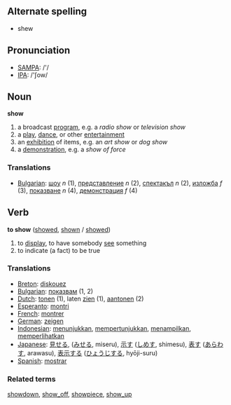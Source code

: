 == Alternate spelling ==
*shew

== Pronunciation ==
*[[w:SAMPA|SAMPA]]: /'/
*[[w:IPA|IPA]]: /'ʃow/

== Noun ==

'''show'''

# a broadcast [[program]], e.g. a ''radio show'' or ''television show''
# a [[play]], [[dance]], or other [[entertainment]]
# an [[exhibition]] of items, e.g. an ''art show'' or ''dog show''
# a [[demonstration]], e.g. a ''show of force''

=== Translations ===

*[[Bulgarian]]: [[шоу]] ''n'' (1), [[представление]] ''n'' (2), [[спектакъл]] ''n'' (2), [[изложба]] ''f'' (3), [[показване]] ''n'' (4), [[демонстрация]] ''f'' (4)

== Verb ==

'''to show''' ([[showed]], [[shown]] / [[showed]])

# to [[display]], to have somebody [[see]] something
# to indicate (a fact) to be true

=== Translations ===
*[[Breton]]: [[diskouez]]
*[[Bulgarian]]: [[показвам]] (1, 2)
*[[Dutch]]: [[tonen]] (1), laten [[zien]] (1), [[aantonen]] (2)
*[[Esperanto]]: [[montri]]
*[[French]]: [[montrer]]
*[[German]]: [[zeigen]]
*[[Indonesian]]: [[tunjuk|menunjukkan]], [[tunjuk|mempertunjukkan]], [[tampil|menampilkan]], [[lihat|memperlihatkan]]
*[[Japanese]]: [[見せる]], ([[みせる]], miseru), [[示す]] ([[しめす]], shimesu), [[表す]] ([[あらわす]], arawasu), [[表示]]する ([[ひょうじ]]する, hyōji-suru) 
*[[Spanish]]: [[mostrar]]

=== Related terms ===
[[showdown]], [[show_off]], [[showpiece]], [[show_up]]